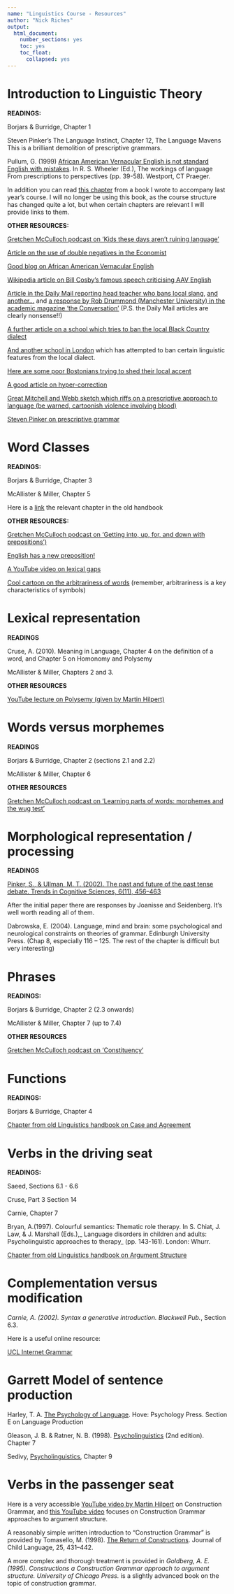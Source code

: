 ```yaml
---
name: "Linguistics Course - Resources"  
author: "Nick Riches"  
output:  
  html_document:  
    number_sections: yes
    toc: yes
    toc_float:
      collapsed: yes
---
```


# Introduction to Linguistic Theory

__READINGS:__

Borjars & Burridge, Chapter 1

Steven Pinker’s The Language Instinct, Chapter 12, The Language Mavens This is a brilliant demolition of prescriptive grammars.

Pullum, G. (1999) [African American Vernacular English is not standard English with mistakes](www.stanford.edu/~zwicky/aave-is-not-se-with-mistakes.pdf). In R. S. Wheeler (Ed.), The workings of language From prescriptions to perspectives (pp. 39-58). Westport, CT Praeger.

In addition you can read [this chapter](old chapters/1_introduction_reduced.pdf) from a book I wrote to accompany last year's course. I will no longer be using this book, as the course structure has changed quite a lot, but when certain chapters are relevant I will provide links to them.

__OTHER RESOURCES:__

[Gretchen McCulloch podcast on 'Kids these days aren’t ruining language'](https://lingthusiasm.com/post/159796192161/lingthusiasm-episode-7-kids-these-days-arent)

[Article on the use of double negatives in the Economist](https://www.economist.com/prospero/2018/07/18/a-grammatical-analysis-of-donald-trumps-double-negatives)

[Good blog on African American Vernacular English](http://www.languagejones.com/blog-1/2014/6/8/what-is-aave)

[Wikipedia article on Bill Cosby's famous speech criticising AAV English](https://en.wikipedia.org/wiki/Pound_Cake_speech)

[Article in the Daily Mail reporting head teacher who bans local slang](http://www.dailymail.co.uk/news/article-3177901/Struggling-school-turns-round-fortune-banning-slang-words-innit-ain-t-coz-woz.html), [and another...](http://www.dailymail.co.uk/news/article-3565133/Shut-Geezer-runs-Essex-school-like-pupils-stop-speaking-Towie.html) and [a response by Rob Drummond (Manchester University) in the academic magazine 'the Conversation'](https://theconversation.com/slang-shouldnt-be-banned-it-should-be-celebrated-innit-58672) (P.S. the Daily Mail articles are clearly nonsense!!)

[A further article on a school which tries to ban the local Black Country  dialect](https://www.theguardian.com/education/2013/nov/14/black-country-headteacher-banning-dialect)

[And another school in London](https://www.theguardian.com/uk-news/2013/oct/15/london-school-bans-pupils-slang-innit) which has attempted to ban certain linguistic features from the local dialect.

[Here are some poor Bostonians trying to shed their local accent](https://www.youtube.com/watch?feature=player_embedded&v=ketrhWr58wA)

[A good article on hyper-correction](https://www.thoughtco.com/hypercorrection-grammar-and-pronunciation-1690937)

[Great Mitchell and Webb sketch which riffs on a prescriptive approach to language (be warned, cartoonish violence involving blood)](https://www.youtube.com/watch?v=j4hvh5e8-nw)

[Steven Pinker on prescriptive grammar](http://www.youtube.com/watch?v=Q-B_ONJIEcE&t=5m28s)

# Word Classes

__READINGS:__

Borjars & Burridge, Chapter 3

McAllister & Miller, Chapter 5

Here is a [link](old chapters/2_building_blocks_reduced.pdf) the relevant chapter in the old handbook

__OTHER RESOURCES:__

[Gretchen McCulloch podcast on 'Getting into, up, for, and down with prepositions') ](https://lingthusiasm.com/post/167572233831/lingthusiasm-episode-14-getting-into-up-for-and)

[English has a new preposition!](https://www.theatlantic.com/technology/archive/2013/11/english-has-a-new-preposition-because-internet/281601/)

[A YouTube video on lexical gaps](https://www.youtube.com/watch?v=Zw5WctmULD8)

[Cool cartoon on the arbitrariness of words](images/names are arbitrary t-rex.png) (remember, arbitrariness is a key characteristics of symbols)

# Lexical representation

__READINGS__

Cruse, A. (2010). Meaning in Language, Chapter 4 on the definition of a word, and Chapter 5 on Homonomy and Polysemy

McAllister & Miller, Chapters 2 and 3. 
 
__OTHER RESOURCES__

[YouTube lecture on Polysemy (given by Martin Hilpert)](https://www.youtube.com/watch?v=dEWTCzK_hUU&t=19s)

# Words versus morphemes

__READINGS__

Borjars & Burridge, Chapter 2 (sections 2.1 and 2.2)

McAllister & Miller, Chapter 6

__OTHER RESOURCES__

[Gretchen McCulloch podcast on 'Learning parts of words: morphemes and the wug test'](https://lingthusiasm.com/post/169866479416/lingthusiasm-episode-16-learning-parts-of-words)

# Morphological representation / processing

__READINGS__

[Pinker, S., & Ullman, M. T. (2002). The past and future of the past tense debate. Trends in Cognitive Sciences, 6(11), 456–463](https://www.sciencedirect.com/science/article/pii/S1364661302019903)

After the initial paper there are responses by Joanisse and Seidenberg. It's well worth reading all of them.

Dabrowska, E. (2004). Language, mind and brain: some psychological and neurological constraints on theories of grammar. Edinburgh University Press.  (Chap 8, especially 116 – 125. The rest of the chapter is difficult but very interesting)

# Phrases

__READINGS:__

Borjars & Burridge, Chapter 2 (2.3 onwards)

McAllister & Miller, Chapter 7 (up to 7.4)

__OTHER RESOURCES__ 

[Gretchen McCulloch podcast on 'Constituency'](https://lingthusiasm.com/post/161859273886/lingthusiasm-episode-9-the-bridge-between-words)

# Functions

__READINGS:__

Borjars & Burridge, Chapter 4

[Chapter from old Linguistics handbook on Case and Agreement](old chapters/2_tracking_relationships.pdf)


# Verbs in the driving seat

__READINGS:__

Saeed, Sections 6.1 - 6.6

Cruse, Part 3 Section 14

Carnie, Chapter 7

Bryan, A.(1997). Colourful semantics: Thematic role therapy.
In S. Chiat, J. Law, & J. Marshall (Eds.),_ Language
disorders in children and adults: Psycholinguistic
approaches to therapy_ (pp. 143-161). London: Whurr.

[Chapter from old Linguistics handbook on Argument Structure](old chapters/argument_structure_chapter.pdf)

# Complementation versus modification

 _Carnie, A. (2002). Syntax a generative introduction. Blackwell Pub._, Section 6.3. 
 
Here is a useful online resource:

[UCL Internet Grammar](http://www.ucl.ac.uk/internet-grammar/phfunc/compare.htm)

# Garrett Model of sentence production

Harley, T. A. [The Psychology of Language](https://libsearch.ncl.ac.uk/primo-explore/search?query=any,contains,harley%20psycholinguistics&tab=default_tab&search_scope=NotPC&sortby=date&vid=NEWUI&facet=frbrgroupid,include,1443333280&lang=en_US&offset=0). Hove: Psychology Press. Section E on Language Production

Gleason, J. B. & Ratner, N. B. (1998). [Psycholinguistics](https://libsearch.ncl.ac.uk/primo-explore/search?query=any,contains,gleason%20psycholinguistics&tab=default_tab&search_scope=NotPC&vid=NEWUI&lang=en_US&offset=0) (2nd edition). Chapter 7

Sedivy, [Psycholinguistics](https://libsearch.ncl.ac.uk/primo-explore/fulldisplay?docid=NCL_ALMA21113350300002411&context=L&vid=NEWUI&lang=en_US&search_scope=NotPC&adaptor=Local%20Search%20Engine&tab=default_tab&query=any,contains,sedivy&sortby=rank&offset=0), Chapter 9

# Verbs in the passenger seat


Here is a very accessible [YouTube video by Martin Hilpert](https://www.youtube.com/watch?v=9DllnszLuM0) on Construction Grammar, and [this YouTube video](https://www.youtube.com/watch?v=GN1MrP396Y4) focuses on Construction Grammar approaches to argument structure.

A reasonably simple written introduction to "Construction Grammar" is provided by Tomasello, M. (1998). [The Return of Constructions](https://www.cambridge.org/core/journals/journal-of-child-language/article/return-of-constructions/7E8A1AA5FF8DA4385E991B03B1AA4A09). Journal of Child Language, 25, 431–442.

A more complex and thorough treatment is provided in
_Goldberg, A. E. (1995). Constructions a Construction Grammar approach to argument structure. University of Chicago Press._ is a slightly advanced book on the topic of construction grammar.

<!-- https://www.youtube.com/watch?v=GN1MrP396Y4 -->

<!-- [Article on how the passive voice is used to report conflict](https://www.theguardian.com/commentisfree/2018/may/16/israel-palestine-us-news-headlines-mysterious-deaths?CMP=Share_iOSApp_Other), but are the supposed examples of the 'passive' really the passive? -->



<!-- [Steven Pinker on the Argument from the Poverty of the Stimulus](http://www.youtube.com/watch?v=Q-B_ONJIEcE&t=27m0s) -->



<!-- THE BIG BAN THEORY https://www.youtube.com/watch?v=NiylEdcIZ2Q -->
